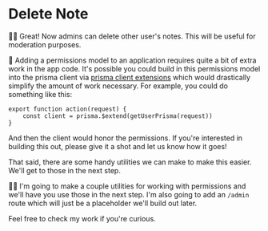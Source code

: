 # Delete Note

👨‍💼 Great! Now admins can delete other user's notes. This will be useful for
moderation purposes.

🦉 Adding a permissions model to an application requires quite a bit of extra
work in the app code. It's possible you could build in this permissions model
into the prisma client via
[prisma client extensions](https://www.prisma.io/docs/concepts/components/prisma-client/client-extensions)
which would drastically simplify the amount of work necessary. For example, you
could do something like this:

```tsx
export function action(request) {
	const client = prisma.$extend(getUserPrisma(request))
}
```

And then the client would honor the permissions. If you're interested in
building this out, please give it a shot and let us know how it goes!

That said, there are some handy utilities we can make to make this easier. We'll
get to those in the next step.

🧝‍♂️ I'm going to make a couple utilities for working with permissions and we'll
have you use those in the next step. I'm also going to add an `/admin` route
which will just be a placeholder we'll build out later.

Feel free to <DiffLink>check my work</DiffLink> if you're
curious.
